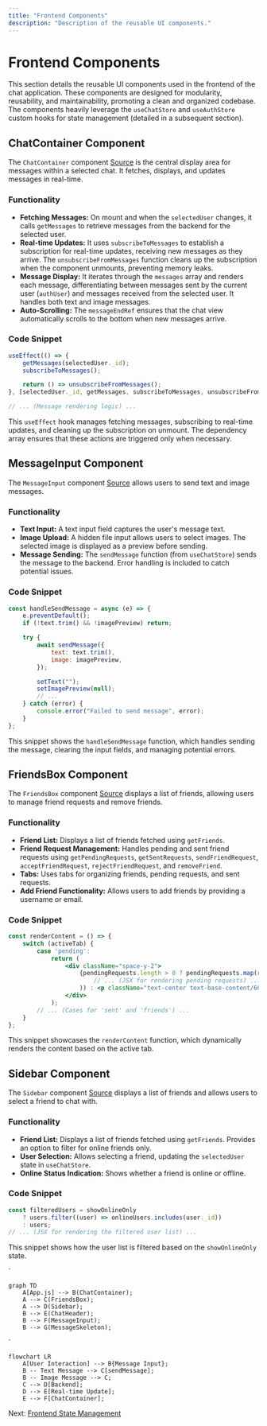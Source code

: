 ```yaml
---
title: "Frontend Components"
description: "Description of the reusable UI components."
---
```


# Frontend Components

<TOC />

This section details the reusable UI components used in the frontend of the chat application.  These components are designed for modularity, reusability, and maintainability, promoting a clean and organized codebase.  The components heavily leverage the `useChatStore` and `useAuthStore` custom hooks for state management (detailed in a subsequent section).

## ChatContainer Component

The `ChatContainer` component [Source](https://github.com/shinymack/Chat-App-MERN/blob/main/frontend/src/components/ChatContainer.jsx) is the central display area for messages within a selected chat.  It fetches, displays, and updates messages in real-time.

### Functionality

* **Fetching Messages:**  On mount and when the `selectedUser` changes, it calls `getMessages` to retrieve messages from the backend for the selected user.
* **Real-time Updates:** It uses `subscribeToMessages` to establish a subscription for real-time updates, receiving new messages as they arrive.  The `unsubscribeFromMessages` function cleans up the subscription when the component unmounts, preventing memory leaks.
* **Message Display:** It iterates through the `messages` array and renders each message, differentiating between messages sent by the current user (`authUser`) and messages received from the selected user.  It handles both text and image messages.
* **Auto-Scrolling:** The `messageEndRef` ensures that the chat view automatically scrolls to the bottom when new messages arrive.

### Code Snippet

```jsx
useEffect(() => {
    getMessages(selectedUser._id);
    subscribeToMessages();

    return () => unsubscribeFromMessages();
}, [selectedUser._id, getMessages, subscribeToMessages, unsubscribeFromMessages]);

// ... (Message rendering logic) ...
```

This `useEffect` hook manages fetching messages, subscribing to real-time updates, and cleaning up the subscription on unmount.  The dependency array ensures that these actions are triggered only when necessary.


## MessageInput Component

The `MessageInput` component [Source](https://github.com/shinymack/Chat-App-MERN/blob/main/frontend/src/components/MessageInput.jsx) allows users to send text and image messages.

### Functionality

* **Text Input:** A text input field captures the user's message text.
* **Image Upload:**  A hidden file input allows users to select images.  The selected image is displayed as a preview before sending.
* **Message Sending:** The `sendMessage` function (from `useChatStore`) sends the message to the backend.  Error handling is included to catch potential issues.

### Code Snippet

```jsx
const handleSendMessage = async (e) => {
    e.preventDefault();
    if (!text.trim() && !imagePreview) return;

    try {
        await sendMessage({
            text: text.trim(),
            image: imagePreview,
        });

        setText("");
        setImagePreview(null);
        // ...
    } catch (error) {
        console.error("Failed to send message", error);
    }
};
```

This snippet shows the `handleSendMessage` function, which handles sending the message, clearing the input fields, and managing potential errors.


## FriendsBox Component

The `FriendsBox` component [Source](https://github.com/shinymack/Chat-App-MERN/blob/main/frontend/src/components/FriendsBox.jsx) displays a list of friends, allowing users to manage friend requests and remove friends.

### Functionality

* **Friend List:** Displays a list of friends fetched using `getFriends`.
* **Friend Request Management:**  Handles pending and sent friend requests using `getPendingRequests`, `getSentRequests`, `sendFriendRequest`, `acceptFriendRequest`, `rejectFriendRequest`, and `removeFriend`.
* **Tabs:** Uses tabs for organizing friends, pending requests, and sent requests.
* **Add Friend Functionality:**  Allows users to add friends by providing a username or email.

### Code Snippet

```jsx
const renderContent = () => {
    switch (activeTab) {
        case 'pending':
            return (
                <div className="space-y-2">
                    {pendingRequests.length > 0 ? pendingRequests.map(req => (
                        // ... (JSX for rendering pending requests) ...
                    )) : <p className="text-center text-base-content/60 py-4">No pending requests.</p>}
                </div>
            );
        // ... (Cases for 'sent' and 'friends') ...
    }
};
```

This snippet showcases the `renderContent` function, which dynamically renders the content based on the active tab.


## Sidebar Component

The `Sidebar` component [Source](https://github.com/shinymack/Chat-App-MERN/blob/main/frontend/src/components/Sidebar.jsx) displays a list of friends and allows users to select a friend to chat with.

### Functionality

* **Friend List:** Displays a list of friends fetched using `getFriends`.  Provides an option to filter for online friends only.
* **User Selection:** Allows selecting a friend, updating the `selectedUser` state in `useChatStore`.
* **Online Status Indication:** Shows whether a friend is online or offline.

### Code Snippet

```jsx
const filteredUsers = showOnlineOnly
    ? users.filter((user) => onlineUsers.includes(user._id))
    : users;
// ... (JSX for rendering the filtered user list) ...
```

This snippet shows how the user list is filtered based on the `showOnlineOnly` state.


`

```mermaid
graph TD
    A[App.js] --> B(ChatContainer);
    A --> C(FriendsBox);
    A --> D(Sidebar);
    B --> E(ChatHeader);
    B --> F(MessageInput);
    B --> G(MessageSkeleton);
```



`

```mermaid
flowchart LR
    A[User Interaction] --> B{Message Input};
    B -- Text Message --> C[sendMessage];
    B -- Image Message --> C;
    C --> D[Backend];
    D --> E[Real-time Update];
    E --> F[ChatContainer];
```



Next: [Frontend State Management](./3.2_frontend_state.mdx)